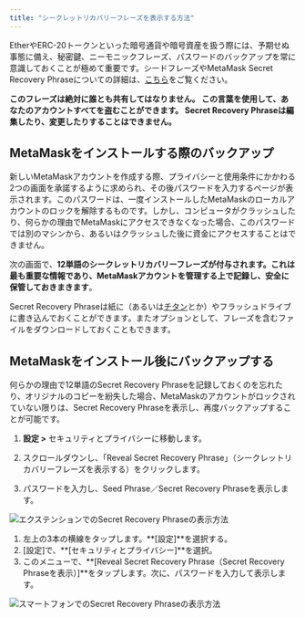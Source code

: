 ```yaml
---
title: "シークレットリカバリーフレーズを表示する方法"
---
```



EtherやERC-20トークンといった暗号通貨や暗号資産を扱う際には、予期せぬ事態に備え、秘密鍵、ニーモニックフレーズ、パスワードのバックアップを常に意識しておくことが極めて重要です。シードフレーズやMetaMask Secret Recovery Phraseについての詳細は、[こちら](/getting-started/user-guide-secret-recovery-phrase-password-and-private-keys)をご覧ください。

**このフレーズは絶対に誰とも共有してはなりません。 この言葉を使用して、あなたのアカウントすべてを盗むことができます。 Secret Recovery Phraseは編集したり、変更したりすることはできません。**

## MetaMaskをインストールする際のバックアップ

新しいMetaMaskアカウントを作成する際、プライバシーと使用条件にかかわる2つの画面を承諾するように求められ、その後パスワードを入力するページが表示されます。このパスワードは、一度インストールしたMetaMaskのローカルアカウントのロックを解除するものです。しかし、コンピュータがクラッシュしたり、何らかの理由でMetaMaskにアクセスできなくなった場合、このパスワードでは別のマシンから、あるいはクラッシュした後に資金にアクセスすることはできません。

次の画面で、**12単語のシークレットリカバリーフレーズが付与されます。これは最も重要な情報であり、MetaMaskアカウントを管理する上で記録し、安全に保管しておきまきます**。

Secret Recovery Phraseは紙に（あるいは[チタン](https://www.toughgadget.com/bitcoin-crypto-metal-recovery-seed-wallets/)とか）やフラッシュドライブに書き込んでおくことができます。またオプションとして、フレーズを含むファイルをダウンロードしておくこともできます。

## MetaMaskをインストール後にバックアップする

何らかの理由で12単語のSecret Recovery Phraseを記録しておくのを忘れたり、オリジナルのコピーを紛失した場合、MetaMaskのアカウントがロックされていない限りは、Secret Recovery Phraseを表示し、再度バックアップすることが可能です。

<Tabs>

<TabItem value="Extension" label="Extension">

1. **設定 >** セキュリティとプライバシーに移動します。

2. スクロールダウンし、「Reveal Secret Recovery Phrase」（シークレットリカバリーフレーズを表示する）をクリックします。

3. パスワードを入力し、Seed Phrase／Secret Recovery Phraseを表示します。

<div class="center-container">
  <div class="img-medium">
    <img
      src={
        require("../../../../../img/i18n/legacy/How_to_reveal_your_secret_recovery_phrase_extension.gif")
          .default
      }
      alt="エクステンションでのSecret Recovery Phraseの表示方法"
    />
  </div>
</div>

</TabItem>

<TabItem value="Mobile" label="Mobile">

1. 左上の3本の横線をタップします。**[設定]**を選択する。
2. [設定]で、**[セキュリティとプライバシー]**を選択。
3. このメニューで、**[Reveal Secret Recovery Phrase（Secret Recovery Phraseを表示）]**をタップします。次に、パスワードを入力して表示します。

<div class="center-container">
  <div class="img-medium">
    <img
      src={
        require("../../../../../img/i18n/legacy/How_to_reveal_your_secret_recovery_phrase_Mobile.gif")
          .default
      }
      alt="スマートフォンでのSecret Recovery Phraseの表示方法"
    />
  </div>
</div>

</TabItem>

</Tabs>
